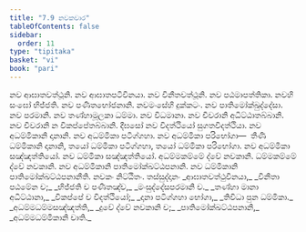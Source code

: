 ```yaml
---
title: "7.9 නවකවාර"
tableOfContents: false
sidebar:
  order: 11
type: "tipitaka"
basket: "vi"
book: "pari"
---
```



<DynamicBreadcrumb />

<Division number="329" book="pari">

<Paragraph number="1559" book="pari">
නව ආඝාතවත්ථූනි. නව ආඝාතපටිවිනයා. නව විනීතවත්ථූනි. නව පඨමාපත්තිකා. නවහි සංඝෝ භිජ්ජති. නව පණීතභෝජනානි. නවමංසේහි දුක්කටං. නව පාතිමෝක්ඛුද්දේසා. නව පරමානි. නව තණ්හාමූලකා ධම්මා. නව විධමානා. නව චීවරානි අධිට්ඨාතබ්බානි. නව චීවරානි න විකප්පේතබ්බානි. දීඝසෝ නව විදත්ථියෝ සුගතවිදත්ථියා. නව අධම්මිකානි දානානි. නව අධම්මිකා පටිග්ගහා. නව අධම්මිකා පරිභෝගා—  තීණි ධම්මිකානි දානානි, තයෝ ධම්මිකා පටිග්ගහා, තයෝ ධම්මිකා පරිභෝගා. නව අධම්මිකා සඤ්ඤත්තියෝ. නව ධම්මිකා සඤ්ඤත්තියෝ. අධම්මකම්මේ ද්වේ නවකානි. ධම්මකම්මේ ද්වේ නවකානි. නව අධම්මිකානි පාතිමෝක්ඛට්ඨපනානි. නව ධම්මිකානි පාතිමෝක්ඛට්ඨපනානීති.

</Paragraph>
</Division>

<Paragraph number="1560" type="center" book="pari">
නවකං නිට්ඨිතං.



</Paragraph>

<Paragraph number="1561" type="center" book="pari">
තස්සුද්දානං


</Paragraph>

<Paragraph number="1562" type="verses" book="pari">
_ආඝාතවත්ථුවිනයා,_  
_විනීතා පඨමේන ච;_  
_භිජ්ජති ච පණීතඤ්ච,_  
_මංසුද්දේසපරමානි ච._  

</Paragraph>

<Paragraph number="1563" type="verses" book="pari">
_තණ්හා මානා අධිට්ඨානා,_  
_විකප්පේ ච විදත්ථියෝ;_  
_දානා පටිග්ගහා භෝගා,_  
_තිවිධා පුන ධම්මිකා._  

</Paragraph>

<Paragraph number="1564" type="verses" book="pari">
_අධම්මධම්මසඤ්ඤත්ති,_  
_දුවේ ද්වේ නවකානි ච;_  
_පාතිමෝක්ඛට්ඨපනානි,_  
_අධම්මධම්මිකානි චාති._
</Paragraph>